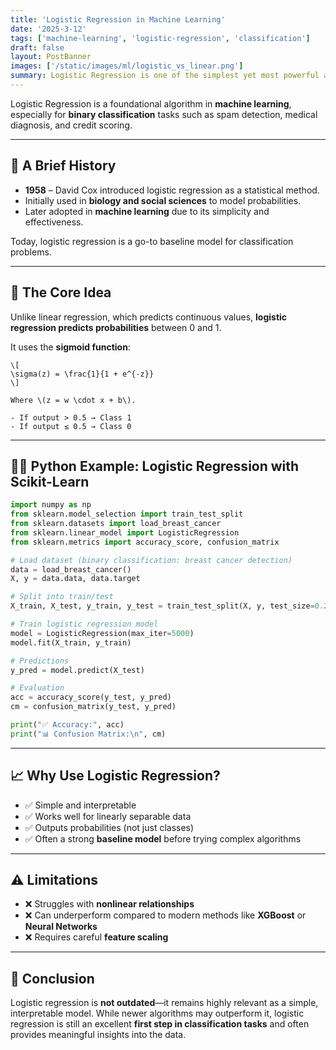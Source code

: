 ```yaml
---
title: 'Logistic Regression in Machine Learning'
date: '2025-3-12'
tags: ['machine-learning', 'logistic-regression', 'classification']
draft: false
layout: PostBanner
images: ['/static/images/ml/logistic_vs_linear.png']
summary: Logistic Regression is one of the simplest yet most powerful algorithms for binary classification. Let’s explore its history, math, and implementation.
---
```


Logistic Regression is a foundational algorithm in **machine learning**, especially for **binary classification** tasks such as spam detection, medical diagnosis, and credit scoring.

---

## 📜 A Brief History

- **1958** – David Cox introduced logistic regression as a statistical method.
- Initially used in **biology and social sciences** to model probabilities.
- Later adopted in **machine learning** due to its simplicity and effectiveness.

Today, logistic regression is a go-to baseline model for classification problems.

---

## 🔢 The Core Idea

Unlike linear regression, which predicts continuous values, **logistic regression predicts probabilities** between 0 and 1.

It uses the **sigmoid function**:

```
\[
\sigma(z) = \frac{1}{1 + e^{-z}}
\]

Where \(z = w \cdot x + b\).

- If output > 0.5 → Class 1
- If output ≤ 0.5 → Class 0
```

---

## 🧑‍💻 Python Example: Logistic Regression with Scikit-Learn

```python
import numpy as np
from sklearn.model_selection import train_test_split
from sklearn.datasets import load_breast_cancer
from sklearn.linear_model import LogisticRegression
from sklearn.metrics import accuracy_score, confusion_matrix

# Load dataset (binary classification: breast cancer detection)
data = load_breast_cancer()
X, y = data.data, data.target

# Split into train/test
X_train, X_test, y_train, y_test = train_test_split(X, y, test_size=0.2, random_state=42)

# Train logistic regression model
model = LogisticRegression(max_iter=5000)
model.fit(X_train, y_train)

# Predictions
y_pred = model.predict(X_test)

# Evaluation
acc = accuracy_score(y_test, y_pred)
cm = confusion_matrix(y_test, y_pred)

print("✅ Accuracy:", acc)
print("📊 Confusion Matrix:\n", cm)
```

---

## 📈 Why Use Logistic Regression?

- ✅ Simple and interpretable
- ✅ Works well for linearly separable data
- ✅ Outputs probabilities (not just classes)
- ✅ Often a strong **baseline model** before trying complex algorithms

---

## ⚠️ Limitations

- ❌ Struggles with **nonlinear relationships**
- ❌ Can underperform compared to modern methods like **XGBoost** or **Neural Networks**
- ❌ Requires careful **feature scaling**

---

## 🎯 Conclusion

Logistic regression is **not outdated**—it remains highly relevant as a simple, interpretable model. While newer algorithms may outperform it, logistic regression is still an excellent **first step in classification tasks** and often provides meaningful insights into the data.
